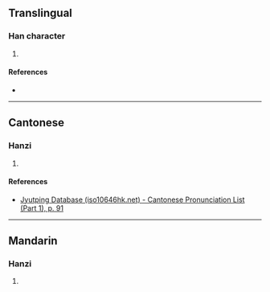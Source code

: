 {{character info/new}}
==Translingual==

===Han character===
{{Han char|rn=37|rad=大|as=10|sn=13|four=|canj=NSK|ids=⿱務大}}

# {{defn|Han|sort=大10}}

====References====
* {{Han ref|kx=0253.180|dkj=05984|dj=0515.130|hdz=10547.090|uh=5966|ud=22886}}

----

==Cantonese==

===Hanzi===
{{yue-hanzi|jyut=[[mou6]]|y=mou6}}

# {{defn|lang=yue|sort=大10}}

====References====
* [http://www.iso10646hk.net/jp/document/download.jsp Jyutping Database (iso10646hk.net) - Cantonese Pronunciation List (Part 1), p. 91]

----

==Mandarin==

===Hanzi===
{{cmn-hanzi|pin=[[wù]] ([[wu4]])|wg=wu<sup>4</sup>}}

# {{defn|lang=cmn|sort=大10}}